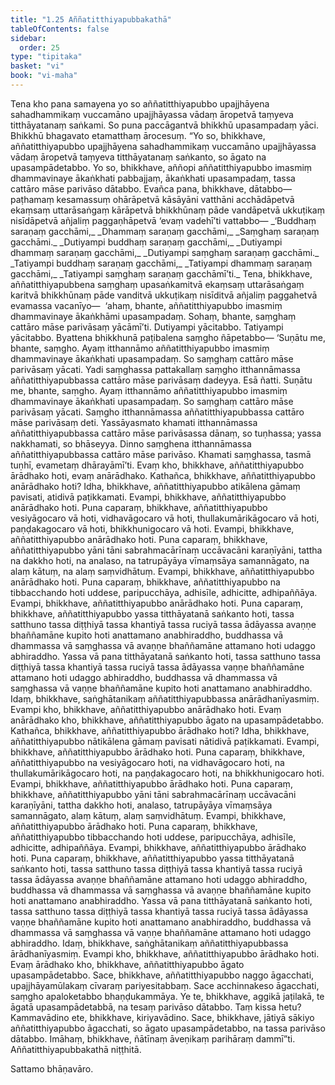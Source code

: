 ```yaml
---
title: "1.25 Aññatitthiyapubbakathā"
tableOfContents: false
sidebar:
  order: 25
type: "tipitaka"
basket: "vi"
book: "vi-maha"
---
```



<DynamicBreadcrumb />

<Division number="86" book="vi-maha" e="ch" v="3" p="98">

<Paragraph number="401" book="vi-maha">
Tena kho pana samayena yo so aññatitthiyapubbo upajjhāyena sahadhammikaṃ vuccamāno upajjhāyassa vādaṃ āropetvā taṃyeva titthāyatanaṃ saṅkami. So puna paccāgantvā bhikkhū upasampadaṃ yāci. Bhikkhū bhagavato etamatthaṃ ārocesuṃ.
</Paragraph>

<Paragraph number="402" book="vi-maha">
“Yo so, bhikkhave, aññatitthiyapubbo upajjhāyena sahadhammikaṃ vuccamāno upajjhāyassa vādaṃ āropetvā taṃyeva titthāyatanaṃ saṅkanto, so āgato na upasampādetabbo. Yo so, bhikkhave, aññopi aññatitthiyapubbo imasmiṃ dhammavinaye ākaṅkhati pabbajjaṃ, ākaṅkhati upasampadaṃ, tassa cattāro māse parivāso dātabbo. Evañca pana, bhikkhave, dātabbo—  paṭhamaṃ kesamassuṃ ohārāpetvā kāsāyāni vatthāni acchādāpetvā ekaṃsaṃ uttarāsaṅgaṃ kārāpetvā bhikkhūnaṃ pāde vandāpetvā ukkuṭikaṃ nisīdāpetvā añjaliṃ paggaṇhāpetvā ‘evaṃ vadehī’ti vattabbo—
</Paragraph>

<Paragraph number="403" type="verses" book="vi-maha">
_‘Buddhaṃ saraṇaṃ gacchāmi,_  
_Dhammaṃ saraṇaṃ gacchāmi,_  
_Saṃghaṃ saraṇaṃ gacchāmi._  

</Paragraph>

<Paragraph number="404" type="verses" book="vi-maha">
_Dutiyampi buddhaṃ saraṇaṃ gacchāmi,_  
_Dutiyampi dhammaṃ saraṇaṃ gacchāmi,_  
_Dutiyampi saṃghaṃ saraṇaṃ gacchāmi._  

</Paragraph>

<Paragraph number="405" type="verses" book="vi-maha">
_Tatiyampi buddhaṃ saraṇaṃ gacchāmi,_  
_Tatiyampi dhammaṃ saraṇaṃ gacchāmi,_  
_Tatiyampi saṃghaṃ saraṇaṃ gacchāmī’ti._  

</Paragraph>

<Paragraph number="406" book="vi-maha">
Tena, bhikkhave, aññatitthiyapubbena saṃghaṃ upasaṅkamitvā ekaṃsaṃ uttarāsaṅgaṃ karitvā bhikkhūnaṃ pāde vanditvā ukkuṭikaṃ nisīditvā añjaliṃ paggahetvā evamassa vacanīyo—  ‘ahaṃ, bhante, aññatitthiyapubbo imasmiṃ dhammavinaye ākaṅkhāmi upasampadaṃ. Sohaṃ, bhante, saṃghaṃ cattāro māse parivāsaṃ yācāmī’ti. Dutiyampi yācitabbo. Tatiyampi yācitabbo. Byattena bhikkhunā paṭibalena saṃgho ñāpetabbo—
</Paragraph>

<Paragraph number="407" book="vi-maha">
‘Suṇātu me, bhante, saṃgho. Ayaṃ itthannāmo aññatitthiyapubbo imasmiṃ dhammavinaye ākaṅkhati upasampadaṃ. So saṃghaṃ cattāro māse parivāsaṃ yācati. Yadi saṃghassa pattakallaṃ saṃgho itthannāmassa aññatitthiyapubbassa cattāro māse parivāsaṃ dadeyya. Esā ñatti.
</Paragraph>

<Paragraph number="408" book="vi-maha">
Suṇātu me, bhante, saṃgho. Ayaṃ itthannāmo aññatitthiyapubbo imasmiṃ dhammavinaye ākaṅkhati upasampadaṃ. So saṃghaṃ cattāro māse parivāsaṃ yācati. Saṃgho itthannāmassa aññatitthiyapubbassa cattāro māse parivāsaṃ deti. Yassāyasmato khamati itthannāmassa aññatitthiyapubbassa cattāro māse parivāsassa dānaṃ, so tuṇhassa; yassa nakkhamati, so bhāseyya.
</Paragraph>

<Paragraph number="409" book="vi-maha">
Dinno saṃghena itthannāmassa aññatitthiyapubbassa cattāro māse parivāso. Khamati saṃghassa, tasmā tuṇhī, evametaṃ dhārayāmī’ti.
</Paragraph>

</Division>
<Division number="87" book="vi-maha" e="ch" v="3" p="99">

<Paragraph number="410" book="vi-maha">
Evaṃ kho, bhikkhave, aññatitthiyapubbo ārādhako hoti, evaṃ anārādhako. Kathañca, bhikkhave, aññatitthiyapubbo anārādhako hoti? Idha, bhikkhave, aññatitthiyapubbo atikālena gāmaṃ pavisati, atidivā paṭikkamati. Evampi, bhikkhave, aññatitthiyapubbo anārādhako hoti.
</Paragraph>

<Paragraph number="411" book="vi-maha">
Puna caparaṃ, bhikkhave, aññatitthiyapubbo vesiyāgocaro vā hoti, vidhavāgocaro vā hoti, thullakumārikāgocaro vā hoti, paṇḍakagocaro vā hoti, bhikkhunigocaro vā hoti. Evampi, bhikkhave, aññatitthiyapubbo anārādhako hoti.
</Paragraph>

<Paragraph number="412" book="vi-maha">
Puna caparaṃ, bhikkhave, aññatitthiyapubbo yāni tāni sabrahmacārīnaṃ uccāvacāni karaṇīyāni, tattha na dakkho hoti, na analaso, na tatrupāyāya vīmaṃsāya samannāgato, na alaṃ kātuṃ, na alaṃ saṃvidhātuṃ. Evampi, bhikkhave, aññatitthiyapubbo anārādhako hoti.
</Paragraph>

<Paragraph number="413" book="vi-maha">
Puna caparaṃ, bhikkhave, aññatitthiyapubbo na tibbacchando hoti uddese, paripucchāya, adhisīle, adhicitte, adhipaññāya. Evampi, bhikkhave, aññatitthiyapubbo anārādhako hoti.
</Paragraph>

<Paragraph number="414" book="vi-maha">
Puna caparaṃ, bhikkhave, aññatitthiyapubbo yassa titthāyatanā saṅkanto hoti, tassa satthuno tassa diṭṭhiyā tassa khantiyā tassa ruciyā tassa ādāyassa avaṇṇe bhaññamāne kupito hoti anattamano anabhiraddho, buddhassa vā dhammassa vā saṃghassa vā avaṇṇe bhaññamāne attamano hoti udaggo abhiraddho. Yassa vā pana titthāyatanā saṅkanto hoti, tassa satthuno tassa diṭṭhiyā tassa khantiyā tassa ruciyā tassa ādāyassa vaṇṇe bhaññamāne attamano hoti udaggo abhiraddho, buddhassa vā dhammassa vā saṃghassa vā vaṇṇe bhaññamāne kupito hoti anattamano anabhiraddho. Idaṃ, bhikkhave, saṅghātanikaṃ aññatitthiyapubbassa anārādhanīyasmiṃ. Evampi kho, bhikkhave, aññatitthiyapubbo anārādhako hoti. Evaṃ anārādhako kho, bhikkhave, aññatitthiyapubbo āgato na upasampādetabbo.
</Paragraph>

<Paragraph number="415" book="vi-maha">
Kathañca, bhikkhave, aññatitthiyapubbo ārādhako hoti? Idha, bhikkhave, aññatitthiyapubbo nātikālena gāmaṃ pavisati nātidivā paṭikkamati. Evampi, bhikkhave, aññatitthiyapubbo ārādhako hoti.
</Paragraph>

<Paragraph number="416" book="vi-maha">
Puna caparaṃ, bhikkhave, aññatitthiyapubbo na vesiyāgocaro hoti, na vidhavāgocaro hoti, na thullakumārikāgocaro hoti, na paṇḍakagocaro hoti, na bhikkhunigocaro hoti. Evampi, bhikkhave, aññatitthiyapubbo ārādhako hoti.
</Paragraph>

<Paragraph number="417" book="vi-maha">
Puna caparaṃ, bhikkhave, aññatitthiyapubbo yāni tāni sabrahmacārīnaṃ uccāvacāni karaṇīyāni, tattha dakkho hoti, analaso, tatrupāyāya vīmaṃsāya samannāgato, alaṃ kātuṃ, alaṃ saṃvidhātuṃ. Evampi, bhikkhave, aññatitthiyapubbo ārādhako hoti.
</Paragraph>

<Paragraph number="418" book="vi-maha">
Puna caparaṃ, bhikkhave, aññatitthiyapubbo tibbacchando hoti uddese, paripucchāya, adhisīle, adhicitte, adhipaññāya. Evampi, bhikkhave, aññatitthiyapubbo ārādhako hoti.
</Paragraph>

<Paragraph number="419" book="vi-maha">
Puna caparaṃ, bhikkhave, aññatitthiyapubbo yassa titthāyatanā saṅkanto hoti, tassa satthuno tassa diṭṭhiyā tassa khantiyā tassa ruciyā tassa ādāyassa avaṇṇe bhaññamāne attamano hoti udaggo abhiraddho, buddhassa vā dhammassa vā saṃghassa vā avaṇṇe bhaññamāne kupito hoti anattamano anabhiraddho. Yassa vā pana titthāyatanā saṅkanto hoti, tassa satthuno tassa diṭṭhiyā tassa khantiyā tassa ruciyā tassa ādāyassa vaṇṇe bhaññamāne kupito hoti anattamano anabhiraddho, buddhassa vā dhammassa vā saṃghassa vā vaṇṇe bhaññamāne attamano hoti udaggo abhiraddho. Idaṃ, bhikkhave, saṅghātanikaṃ aññatitthiyapubbassa ārādhanīyasmiṃ. Evampi kho, bhikkhave, aññatitthiyapubbo ārādhako hoti. Evaṃ ārādhako kho, bhikkhave, aññatitthiyapubbo āgato upasampādetabbo.
</Paragraph>

<Paragraph number="420" book="vi-maha">
Sace, bhikkhave, aññatitthiyapubbo naggo āgacchati, upajjhāyamūlakaṃ cīvaraṃ pariyesitabbaṃ. Sace acchinnakeso āgacchati, saṃgho apaloketabbo bhaṇḍukammāya. Ye te, bhikkhave, aggikā jaṭilakā, te āgatā upasampādetabbā, na tesaṃ parivāso dātabbo. Taṃ kissa hetu? Kammavādino ete, bhikkhave, kiriyavādino. Sace, bhikkhave, jātiyā sākiyo aññatitthiyapubbo āgacchati, so āgato upasampādetabbo, na tassa parivāso dātabbo. Imāhaṃ, bhikkhave, ñātīnaṃ āveṇikaṃ parihāraṃ dammī”ti.

</Paragraph>
</Division>

<Paragraph number="421" type="center" book="vi-maha">
Aññatitthiyapubbakathā niṭṭhitā.

  
Sattamo bhāṇavāro.
</Paragraph>